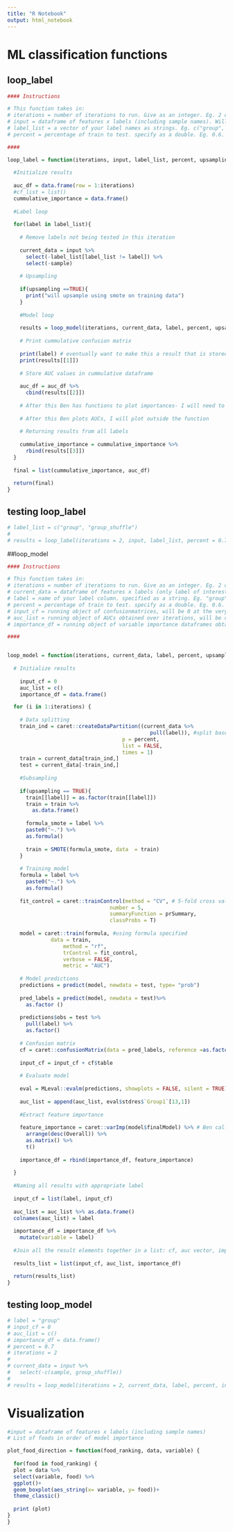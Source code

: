 ```yaml
---
title: "R Notebook"
output: html_notebook
---
```

# ML classification functions

## loop_label
```r
#### Instructions

# This function takes in:
# iterations = number of iterations to run. Give as an integer. Eg. 2 or 3 or 4
# input = dataframe of features x labels (including sample names). Will automatically drop sample names and take one label of interest at a time when running model
# label_list = a vector of your label names as strings. Eg. c("group", "group_shuffle")
# percent = percentage of train to test. specify as a double. Eg. 0.6.

####

loop_label = function(iterations, input, label_list, percent, upsampling){
  
  #Initialize results
  
  auc_df = data.frame(row = 1:iterations)
  #cf_list = list()
  cummulative_importance = data.frame()
  
  #Label loop
  
  for(label in label_list){
    
    # Remove labels not being tested in this iteration
    
    current_data = input %>%
      select(-label_list[label_list != label]) %>%
      select(-sample)
    
    # Upsampling
    
    if(upsampling ==TRUE){
      print("will upsample using smote on training data")
    }
  
    #Model loop
    
    results = loop_model(iterations, current_data, label, percent, upsampling)
    
    # Print cummulative confusion matrix
    
    print(label) # eventually want to make this a result that is stored instead of printing like this.
    print(results[[1]])
    
    # Store AUC values in cummulative dataframe
    
    auc_df = auc_df %>%
      cbind(results[[2]])
    
    # After this Ben has functions to plot importances- I will need to code.
    
    # After this Ben plots AUCs, I will plot outside the function
    
    # Returning results from all labels
    
    cummulative_importance = cummulative_importance %>%
      rbind(results[[3]])
  }
  
  final = list(cummulative_importance, auc_df)
  
  return(final)
}
```

## testing loop_label

```r
# label_list = c("group", "group_shuffle")
# 
# results = loop_label(iterations = 2, input, label_list, percent = 0.7)
```


##loop_model
```r
#### Instructions

# This function takes in:
# iterations = number of iterations to run. Give as an integer. Eg. 2 or 3 or 4
# current_data = dataframe of features x labels (only label of interest and no sample names).
# label = name of your label column. specified as a string. Eg. "group"
# percent = percentage of train to test. specify as a double. Eg. 0.6.
# input_cf = running object of confusionmatrices, will be 0 at the very start. Normally specified through loop_label. User will have to specify as 0 if running this function separately.
# auc_list = running object of AUCs obtained over iterations, will be c() at the very start. Normally specified through loop_label. User will have to specify as c() if running this function separately.
# importance_df = running object of variable importance dataframes obtained over iterations, will be data.frame() at the very start. Normally specified through loop_label. User will have to specify as data.frame() if running this function separately.

####


loop_model = function(iterations, current_data, label, percent, upsampling){
  
  # Initialize results
    
    input_cf = 0
    auc_list = c()
    importance_df = data.frame()

  for (i in 1:iterations) {
    
    # Data splitting
    train_ind = caret::createDataPartition((current_data %>%
                                              pull(label)), #split based on labe column
                                     p = percent,
                                     list = FALSE,
                                     times = 1)
    train = current_data[train_ind,]
    test = current_data[-train_ind,]
    
    #Subsampling
   
    if(upsampling == TRUE){
      train[[label]] = as.factor(train[[label]])
      train = train %>%
        as.data.frame()
      
      formula_smote = label %>%
      paste0("~.") %>%
      as.formula()
      
      train = SMOTE(formula_smote, data  = train)
    }
    
    # Training model
    formula = label %>%
      paste0("~.") %>%
      as.formula()
    
    fit_control = caret::trainControl(method = "CV", # 5-fold cross validation
                                 number = 5,
                                 summaryFunction = prSummary,
                                 classProbs = T)
    
    model = caret::train(formula, #using formula specified 
              data = train,
                  method = "rf",
                  trControl = fit_control,
                  verbose = FALSE, 
                  metric = "AUC")
    
    # Model predictions
    predictions = predict(model, newdata = test, type= "prob")
    
    pred_labels = predict(model, newdata = test)%>%
      as.factor ()
    
    predictions$obs = test %>%
      pull(label) %>%
      as.factor() 
    
    # Confusion matrix
    cf = caret::confusionMatrix(data = pred_labels, reference =as.factor(predictions$obs), mode = "prec_recall")
    
    input_cf = input_cf + cf$table
    
    # Evaluate model
    
    eval = MLeval::evalm(predictions, showplots = FALSE, silent = TRUE)
    
    auc_list = append(auc_list, eval$stdres$`Group1`[13,1])
    
    #Extract feature importance
    
    feature_importance = caret::varImp(model$finalModel) %>% # Ben calls this importances instead of final model but the rankings are exactly the same, only number value scale is different.
      arrange(desc(Overall)) %>%
      as.matrix() %>%
      t()
    
    importance_df = rbind(importance_df, feature_importance)
    
  }
  
  #Naming all results with appropriate label
  
  input_cf = list(label, input_cf)
  
  auc_list = auc_list %>% as.data.frame()
  colnames(auc_list) = label
  
  importance_df = importance_df %>%
    mutate(variable = label)
  
  #Join all the result elements together in a list: cf, auc vector, importance df
  
  results_list = list(input_cf, auc_list, importance_df)
  
  return(results_list) 
}
```

## testing loop_model

```r
# label = "group"
# input_cf = 0
# auc_list = c()
# importance_df = data.frame()
# percent = 0.7
# iterations = 2
# 
# current_data = input %>%
#   select(-c(sample, group_shuffle))
# 
# results = loop_model(iterations = 2, current_data, label, percent, input_cf, auc_list, importance_df)
```

# Visualization

```r
#input = dataframe of features x labels (including sample names)
# List of foods in order of model importance

plot_food_direction = function(food_ranking, data, variable) {
 
  for(food in food_ranking) {
  plot = data %>%
  select(variable, food) %>%
  ggplot()+
  geom_boxplot(aes_string(x= variable, y= food))+
  theme_classic() 
  
  print (plot)
} 
}
```

